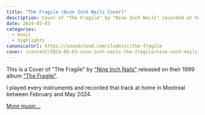 ```yaml
---
title: "The Fragile (Nine Inch Nails Cover)"
description: Cover of "The Fragile" by "Nine Inch Nails" recorded at home in Montréal between February and May 2024.
date: 2024-05-03
categories:
  - music
  - highlights
canonicalUrl: https://soundcloud.com/cloderic/the-fragile
cover: /content/2024-05-03-nine-inch-nails-the-fragile/nine-inch-nails-the-fragile-cover.jpeg
---
```


<SoundCloud trackId="1813987137" originalHref="https://soundcloud.com/cloderic/the-fragile" downloadHref="/content/2024-05-03-nine-inch-nails-the-fragile/nine-inch-nails-the-fragile.m4a"/>

This is a Cover of "The Fragile" by ["Nine Inch Nails"](https://en.wikipedia.org/wiki/Nine_Inch_Nails) released on their 1999 album ["The Fragile"](https://en.wikipedia.org/wiki/The_Fragile).

I played every instruments and recorded that track at home in Montreal between February and May 2024.

[More music...](/music)
